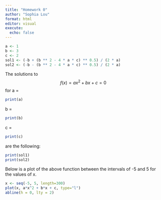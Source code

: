 ```yaml
---
title: "Homework 0"
author: "Sophia Lou"
format: html
editor: visual
execute: 
  echo: false
---
```


```r
a <- 1
b <- 3
c <- 2
sol1 <- (-b + (b ** 2 - 4 * a * c) ** 0.5) / (2 * a)
sol2 <- (-b - (b ** 2 - 4 * a * c) ** 0.5) / (2 * a)
```

The solutions to $$ f(x) = ax^2 + bx + c = 0 $$ for a =

```r
print(a)
```

b =

```r
print(b)
```

c =

```r
print(c)
```

are the following:

```r
print(sol1)
print(sol2)
```

Below is a plot of the above function between the intervals of -5 and 5 for the values of x.

```r
x <- seq(-5, 5, length=300)
plot(x, a*x^2 + b*x + c, type="l")
abline(h = 0, lty = 2)
```
